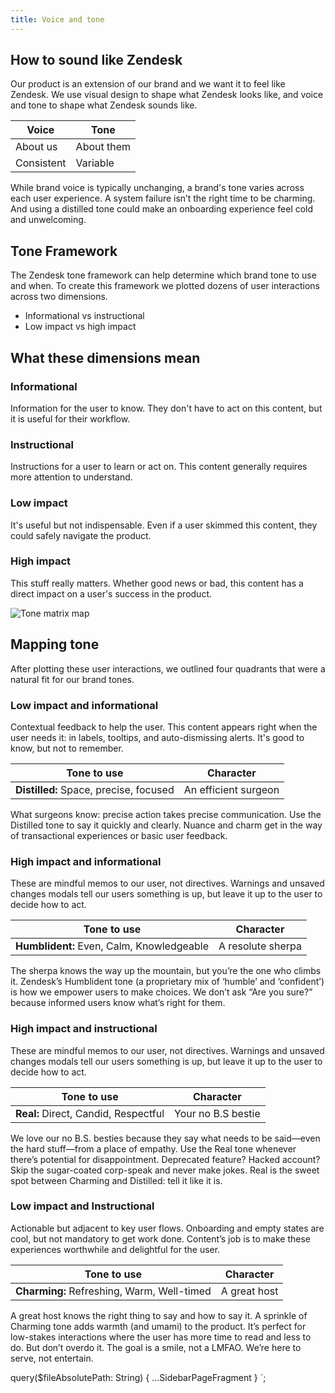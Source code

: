 ```yaml
---
title: Voice and tone
---
```


## How to sound like Zendesk

Our product is an extension of our brand and we want it to feel like Zendesk. We use visual design
to shape what Zendesk looks like, and voice and tone to shape what Zendesk sounds like.

| Voice      | Tone       |
| ---------- | ---------- |
| About us   | About them |
| Consistent | Variable   |

While brand voice is typically unchanging, a brand's tone varies across each user experience. A
system failure isn’t the right time to be charming. And using a distilled tone could make an
onboarding experience feel cold and unwelcoming.

## Tone Framework

The Zendesk tone framework can help determine which brand tone to use and when. To create this
framework we plotted dozens of user interactions across two dimensions.

- Informational vs instructional
- Low impact vs high impact

## What these dimensions mean

### Informational

Information for the user to know. They don't have to act on this content, but it is useful for their
workflow.

### Instructional

Instructions for a user to learn or act on. This content generally requires more attention to
understand.

### Low impact

It's useful but not indispensable. Even if a user skimmed this content, they could safely navigate
the product.

### High impact

This stuff really matters. Whether good news or bad, this content has a direct impact on a user's
success in the product.

![Tone matrix map](abstract:content-voice-tone-map.png)

## Mapping tone

After plotting these user interactions, we outlined four quadrants that were a natural fit for our
brand tones.

### Low impact and informational

Contextual feedback to help the user. This content appears right when the user needs it: in
labels, tooltips, and auto-dismissing alerts. It's good to know, but not to remember.

| Tone to use                            | Character            |
| -------------------------------------- | -------------------- |
| **Distilled:** Space, precise, focused | An efficient surgeon |

What surgeons know: precise action takes precise communication. Use the Distilled tone to say it quickly
and clearly. Nuance and charm get in the way of transactional experiences or basic user feedback.

### High impact and informational

These are mindful memos to our user, not directives. Warnings and unsaved changes modals tell our
users something is up, but leave it up to the user to decide how to act.

| Tone to use                               | Character         |
| ----------------------------------------- | ----------------- |
| **Humblident:** Even, Calm, Knowledgeable | A resolute sherpa |

The sherpa knows the way up the mountain, but you’re the one who climbs it. Zendesk’s Humblident
tone (a proprietary mix of ‘humble’ and ‘confident’) is how we empower users to make choices. We
don’t ask “Are you sure?” because informed users know what’s right for them.

### High impact and instructional

These are mindful memos to our user, not directives. Warnings and unsaved changes modals tell our
users something is up, but leave it up to the user to decide how to act.

| Tone to use                          | Character          |
| ------------------------------------ | ------------------ |
| **Real:** Direct, Candid, Respectful | Your no B.S bestie |

We love our no B.S. besties because they say what needs to be said—even the hard stuff—from a place
of empathy. Use the Real tone whenever there’s potential for disappointment. Deprecated feature?
Hacked account? Skip the sugar-coated corp-speak and never make jokes. Real is the sweet spot
between Charming and Distilled: tell it like it is.

### Low impact and Instructional

Actionable but adjacent to key user flows. Onboarding and empty states are cool, but not mandatory
to get work done. Content’s job is to make these experiences worthwhile and delightful for the user.

| Tone to use                                | Character    |
| ------------------------------------------ | ------------ |
| **Charming:** Refreshing, Warm, Well-timed | A great host |

A great host knows the right thing to say and how to say it. A sprinkle of Charming tone adds warmth
(and umami) to the product. It’s perfect for low-stakes interactions where the user has more time to
read and less to do. But don’t overdo it. The goal is a smile, not a LMFAO. We’re here to serve, not
entertain.


  query($fileAbsolutePath: String) {
    ...SidebarPageFragment
  }
`;
